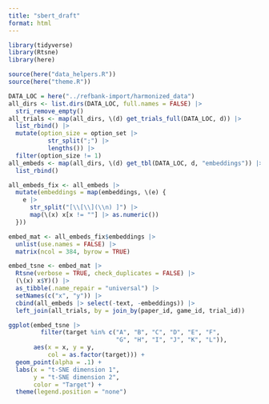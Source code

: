 ```yaml
---
title: "sbert_draft"
format: html
---
```


```r
library(tidyverse)
library(Rtsne)
library(here)

source(here("data_helpers.R"))
source(here("theme.R"))
```

```r
DATA_LOC = here("../refbank-import/harmonized_data")
all_dirs <- list.dirs(DATA_LOC, full.names = FALSE) |> 
  stri_remove_empty()
all_trials <- map(all_dirs, \(d) get_trials_full(DATA_LOC, d)) |>
  list_rbind() |> 
  mutate(option_size = option_set |> 
           str_split(";") |> 
           lengths()) |> 
  filter(option_size != 1)
all_embeds <- map(all_dirs, \(d) get_tbl(DATA_LOC, d, "embeddings")) |>
  list_rbind() 
```

```r
all_embeds_fix <- all_embeds |> 
  mutate(embeddings = map(embeddings, \(e) {
    e |> 
      str_split("[\\[\\](\\n) ]") |> 
      map(\(x) x[x != ""] |> as.numeric())
  }))

embed_mat <- all_embeds_fix$embeddings |> 
  unlist(use.names = FALSE) |> 
  matrix(ncol = 384, byrow = TRUE)

embed_tsne <- embed_mat |> 
  Rtsne(verbose = TRUE, check_duplicates = FALSE) |> 
  (\(x) x$Y)() |>
  as_tibble(.name_repair = "universal") |> 
  setNames(c("x", "y")) |> 
  cbind(all_embeds |> select(-text, -embeddings)) |> 
  left_join(all_trials, by = join_by(paper_id, game_id, trial_id))
```

```r
ggplot(embed_tsne |> 
         filter(target %in% c("A", "B", "C", "D", "E", "F",
                              "G", "H", "I", "J", "K", "L")), 
       aes(x = x, y = y, 
           col = as.factor(target))) +
  geom_point(alpha = .1) +
  labs(x = "t-SNE dimension 1",
       y = "t-SNE dimension 2",
       color = "Target") +
  theme(legend.position = "none")
```


